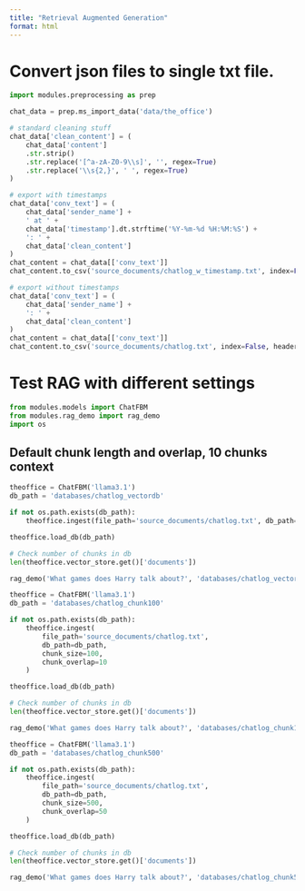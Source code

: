```yaml
---
title: "Retrieval Augmented Generation"
format: html
---
```


# Convert json files to single txt file.

```python
import modules.preprocessing as prep

chat_data = prep.ms_import_data('data/the_office')

# standard cleaning stuff
chat_data['clean_content'] = (
    chat_data['content']
    .str.strip()
    .str.replace('[^a-zA-Z0-9\\s]', '', regex=True)
    .str.replace('\\s{2,}', ' ', regex=True)
)

# export with timestamps
chat_data['conv_text'] = (
    chat_data['sender_name'] + 
    ' at ' + 
    chat_data['timestamp'].dt.strftime('%Y-%m-%d %H:%M:%S') + 
    ': ' + 
    chat_data['clean_content']
)
chat_content = chat_data[['conv_text']]
chat_content.to_csv('source_documents/chatlog_w_timestamp.txt', index=False, header=False)

# export without timestamps
chat_data['conv_text'] = (
    chat_data['sender_name'] + 
    ': ' + 
    chat_data['clean_content']
)
chat_content = chat_data[['conv_text']]
chat_content.to_csv('source_documents/chatlog.txt', index=False, header=False)
```

# Test RAG with different settings

```python
from modules.models import ChatFBM
from modules.rag_demo import rag_demo
import os
```

## Default chunk length and overlap, 10 chunks context

```python
theoffice = ChatFBM('llama3.1')
db_path = 'databases/chatlog_vectordb'

if not os.path.exists(db_path):
    theoffice.ingest(file_path='source_documents/chatlog.txt', db_path=db_path)

theoffice.load_db(db_path)

# Check number of chunks in db
len(theoffice.vector_store.get()['documents'])
```

```python
rag_demo('What games does Harry talk about?', 'databases/chatlog_vectordb')
```

```python
theoffice = ChatFBM('llama3.1')
db_path = 'databases/chatlog_chunk100'

if not os.path.exists(db_path):
    theoffice.ingest(
        file_path='source_documents/chatlog.txt', 
        db_path=db_path, 
        chunk_size=100, 
        chunk_overlap=10
    )

theoffice.load_db(db_path)

# Check number of chunks in db
len(theoffice.vector_store.get()['documents'])
```

```python
rag_demo('What games does Harry talk about?', 'databases/chatlog_chunk100')
```

```python
theoffice = ChatFBM('llama3.1')
db_path = 'databases/chatlog_chunk500'

if not os.path.exists(db_path):
    theoffice.ingest(
        file_path='source_documents/chatlog.txt', 
        db_path=db_path, 
        chunk_size=500, 
        chunk_overlap=50
    )

theoffice.load_db(db_path)

# Check number of chunks in db
len(theoffice.vector_store.get()['documents'])
```

```python
rag_demo('What games does Harry talk about?', 'databases/chatlog_chunk500', context_size=12)
```